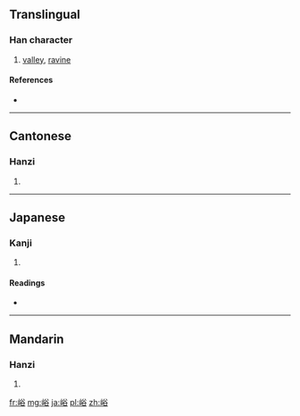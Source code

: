 ==Translingual==

===Han character===
{{Han char|rn=46|rad=山|as=07|sn=10|four=2876<sub>8</sub>|canj=山金人口 (UCOR)}}

# [[valley]], [[ravine]]

====References====
* {{Han ref|kx=0311.110|dkj=08073|dj=0611.190|hdz=10775.090|uh=5CEA|ud=23786|bh=AE6E|bd=44654}}

----

==Cantonese==

===Hanzi===
{{yue-hanzi|jyut=|y=yu6, yuk6}}

# {{defn|lang=yue|sort=山07}}

----

==Japanese==

===Kanji===
{{ja-kanji|grade=|rs=山07}}

# {{defn|lang=ja|sort=山07}}

====Readings====
* {{ja-readings|on=[[よく]] (yoku)|kun=[[たに]] (tani)}}

----

==Mandarin==

===Hanzi===
{{cmn-hanzi|pin=[[yù]] ([[yu4]])|wg=yü<sup>4</sup>}}

# {{defn|lang=cmn|sort=山07}}

[[fr:峪]]
[[mg:峪]]
[[ja:峪]]
[[pl:峪]]
[[zh:峪]]